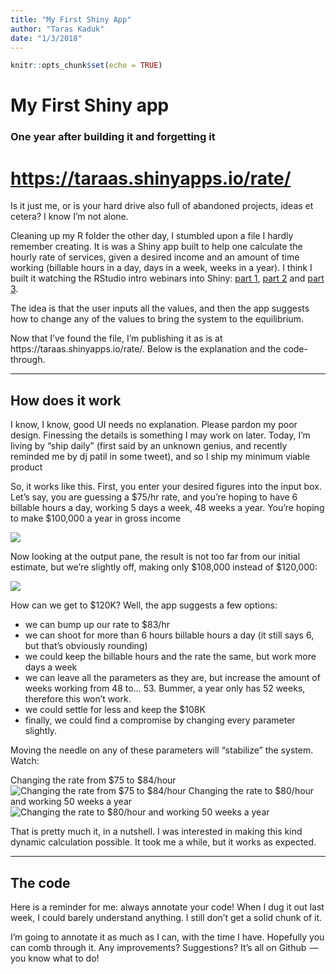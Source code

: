 ```yaml
---
title: "My First Shiny App"
author: "Taras Kaduk"
date: "1/3/2018"
---
```


```r
knitr::opts_chunk$set(echo = TRUE)
```

# My First Shiny app
### One year after building it and forgetting it

# [https://taraas.shinyapps.io/rate/](https://taraas.shinyapps.io/rate/)

Is it just me, or is your hard drive also full of abandoned projects, ideas et cetera? I know I’m not alone.

Cleaning up my R folder the other day, I stumbled upon a file I hardly remember creating. It is was a Shiny app built to help one calculate the hourly rate of services, given a desired income and an amount of time working (billable hours in a day, days in a week, weeks in a year). I think I built it watching the RStudio intro webinars into Shiny: [part 1](https://www.rstudio.com/resources/webinars/how-to-start-with-shiny-part-1/), [part 2](https://www.rstudio.com/resources/webinars/how-to-start-with-shiny-part-2/) and [part 3](https://www.rstudio.com/resources/webinars/how-to-start-with-shiny-part-3/).

The idea is that the user inputs all the values, and then the app suggests how to change any of the values to bring the system to the equilibrium.

Now that I’ve found the file, I’m publishing it as is at https://taraas.shinyapps.io/rate/. Below is the explanation and the code-through.

***

## How does it work

I know, I know, good UI needs no explanation. Please pardon my poor design. Finessing the details is something I may work on later. Today, I’m living by “ship daily” (first said by an unknown genius, and recently reminded me by dj patil in some tweet), and so I ship my minimum viable product

So, it works like this. First, you enter your desired figures into the input box. Let’s say, you are guessing a $75/hr rate, and you’re hoping to have 6 billable hours a day, working 5 days a week, 48 weeks a year. You’re hoping to make $100,000 a year in gross income

![](figures/1.png)


Now looking at the output pane, the result is not too far from our initial estimate, but we’re slightly off, making only $108,000 instead of $120,000:

![](figures/2.png)
 
   
How can we get to $120K? Well, the app suggests a few options:
  
- we can bump up our rate to $83/hr
- we can shoot for more than 6 hours billable hours a day (it still says 6, but that’s obviously rounding)
- we could keep the billable hours and the rate the same, but work more days a week
- we can leave all the parameters as they are, but increase the amount of weeks working from 48 to… 53. Bummer, a year only has 52 weeks, therefore this won’t work.
- we could settle for less and keep the $108K
- finally, we could find a compromise by changing every parameter slightly.

Moving the needle on any of these parameters will “stabilize” the system. Watch:

Changing the rate from $75 to $84/hour
![Changing the rate from $75 to $84/hour](figures/3.png)
Changing the rate to $80/hour and working 50 weeks a year
![Changing the rate to $80/hour and working 50 weeks a year](figures/4.png)


That is pretty much it, in a nutshell. I was interested in making this kind dynamic calculation possible. It took me a while, but it works as expected.


***

## The code
Here is a reminder for me: always annotate your code! When I dug it out last week, I could barely understand anything. I still don’t get a solid chunk of it.

I’m going to annotate it as much as I can, with the time I have. Hopefully you can comb through it.
Any improvements? Suggestions? It’s all on Github  —  you know what to do!

